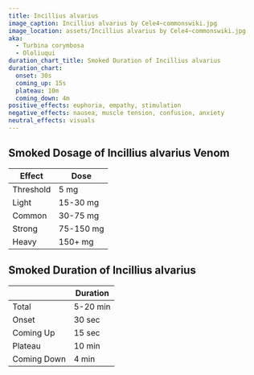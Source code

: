```yaml
---
title: Incillius alvarius
image_caption: Incillius alvarius by Cele4~commonswiki.jpg
image_location: assets/Incillius alvarius by Cele4~commonswiki.jpg
aka:
  - Turbina corymbosa
  - Ololiuqui
duration_chart_title: Smoked Duration of Incillius alvarius
duration_chart:
  onset: 30s
  coming_up: 15s
  plateau: 10m
  coming_down: 4m
positive_effects: euphoria, empathy, stimulation
negative_effects: nausea, muscle tension, confusion, anxiety
neutral_effects: visuals
---
```


## Smoked Dosage of Incillius alvarius Venom
| Effect | Dose |
| --- | --- |
| Threshold | 5 mg |
| Light | 15-30 mg |
| Common | 30-75 mg |
| Strong | 75-150 mg |
| Heavy | 150+ mg |

## Smoked Duration of Incillius alvarius
|  | Duration |
| --- | --- |
| Total | 5-20 min |
| Onset | 30 sec |
| Coming Up | 15 sec |
| Plateau | 10 min |
| Coming Down | 4 min |





